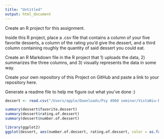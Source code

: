 ```yaml
---
title: "Untitled"
output: html_document
---
```


Create an R project for this assignment.

Inside this R project, place a .csv file that contains a column of your five favorite desserts, a column of the rating you’d give the dessert, and a third column containing roughly the quantity of said dessert you could eat.

Create an R Markdown file in the R project that 1) uploads the data, 2) summarizes the three columns, and 3) visually represents the data in some way.

Create your own repository of this Project on GitHub and paste a link to your repository here.

Generate a readme file to help me figure out what you’ve done :)

```r
dessert <- read.csv("/Users/apple/Downloads/Psy 4960 seminar/VistaNiu-R-assignment/Assign9.csv")

summary(dessert$favorite.dessert)
summary(dessert$rating.of.dessert)
summary(dessert$number.of.dessert)

library(ggplot2)
ggplot(dessert, aes(number.of.dessert, rating.of.dessert, color = as.factor(favorite.dessert)))+geom_point()
```

